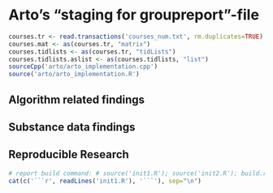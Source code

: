 
Arto's "staging for groupreport"-file
=================================================

```r
courses.tr <- read.transactions('courses_num.txt', rm.duplicates=TRUE)
courses.mat <- as(courses.tr, "matrix")
courses.tidlists <- as(courses.tr, "tidLists")
courses.tidlists.aslist <- as(courses.tidlists, "list")
sourceCpp('arto/arto_implementation.cpp')
source('arto/arto_implementation.R')
```

Algorithm related findings
--------------------------

Substance data findings
--------------------------

Reproducible Research
----------------------
```r
# report build command: # source('init1.R'); source('init2.R'); build.report(c(5));
cat(c('```r', readLines('init1.R'), '```'), sep="\n")
```
